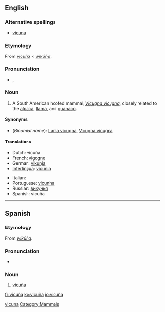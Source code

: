 {{also|vicuna}}
==English==
{{wikipedia}}

===Alternative spellings===
* [[vicuna]]

===Etymology===
From {{etyl|es}} ''[[#Spanish|vicuña]]'' < {{etyl|qwe|en}} ''[[wikúña]]''.

===Pronunciation===
* {{IPA|/vɪˈku:njə/}}, {{SAMPA|/vI"kunj@/}}

===Noun===
{{en-noun}}

# A South American hoofed mammal, ''[[Vicugna vicugna]]'', closely related to the [[alpaca]], [[llama]], and [[guanaco]].

====Synonyms====
* (''Binomial name''): [[Lama vicugna]], [[Vicugna vicugna]]

====Translations====
{{trans-top|vicuña}}
* Dutch: vicuña {{m}}
* French: [[vigogne]] {{m}}
* German: [[vikunja]]
* [[Interlingua]]: [[vicunia]]
{{trans-mid}}
* Italian: {{t|it|vicogna|f}}
* Portuguese: [[vicunha]] {{f}}
* Russian: [[викунья]]
* Spanish: vicuña {{f}}
{{trans-bottom}}

[[Category:English words spelled with diacritics|vicuna]]
[[Category:Mammals]]

----

==Spanish==

===Etymology===
From {{etyl|qwe|es}} ''[[wikúña]]''.

===Pronunciation===
* {{IPA|/biˈkunja/|lang=es}}

===Noun===
{{es-noun-f}}

# [[#English|vicuña]]

[[fr:vicuña]]
[[ko:vicuña]]
[[io:vicuña]]